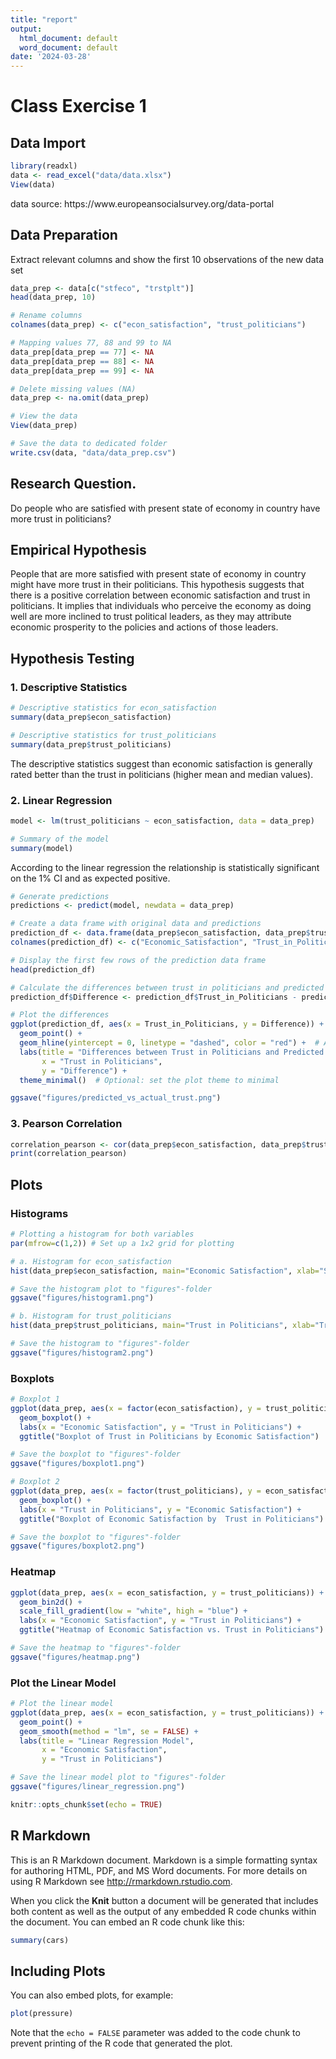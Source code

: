 ```yaml
---
title: "report"
output:
  html_document: default
  word_document: default
date: '2024-03-28'
---
```



# Class Exercise 1


## Data Import

```r
library(readxl)
data <- read_excel("data/data.xlsx")
View(data)
```
data source: https://www.europeansocialsurvey.org/data-portal


## Data Preparation

Extract relevant columns and show the first 10 observations of the new data set

```r
data_prep <- data[c("stfeco", "trstplt")]
head(data_prep, 10)
```


```r
# Rename columns
colnames(data_prep) <- c("econ_satisfaction", "trust_politicians")

# Mapping values 77, 88 and 99 to NA
data_prep[data_prep == 77] <- NA
data_prep[data_prep == 88] <- NA
data_prep[data_prep == 99] <- NA

# Delete missing values (NA)
data_prep <- na.omit(data_prep)

# View the data
View(data_prep)

# Save the data to dedicated folder
write.csv(data, "data/data_prep.csv")
```


## Research Question.

Do people who are satisfied with present state of economy in country have more trust in politicians?


## Empirical Hypothesis

People that are more satisfied with present state of economy in country might have more trust in their politicians. This hypothesis suggests that there is a positive correlation between economic satisfaction and trust in politicians. It implies that individuals who perceive the economy as doing well are more inclined to trust political leaders, as they may attribute economic prosperity to the policies and actions of those leaders.


## Hypothesis Testing

### 1. Descriptive Statistics

```r
# Descriptive statistics for econ_satisfaction
summary(data_prep$econ_satisfaction)

# Descriptive statistics for trust_politicians
summary(data_prep$trust_politicians)
```
The descriptive statistics suggest than economic satisfaction is generally rated better than the trust in politicians (higher mean and median values).


### 2. Linear Regression

```r
model <- lm(trust_politicians ~ econ_satisfaction, data = data_prep)

# Summary of the model
summary(model)
```
According to the linear regression the relationship is statistically significant on the 1% CI and as expected positive.

```r
# Generate predictions
predictions <- predict(model, newdata = data_prep)

# Create a data frame with original data and predictions
prediction_df <- data.frame(data_prep$econ_satisfaction, data_prep$trust_politicians, predictions)
colnames(prediction_df) <- c("Economic_Satisfaction", "Trust_in_Politicians", "Predicted_Trust")

# Display the first few rows of the prediction data frame
head(prediction_df)

# Calculate the differences between trust in politicians and predicted trust
prediction_df$Difference <- prediction_df$Trust_in_Politicians - prediction_df$Predicted_Trust

# Plot the differences
ggplot(prediction_df, aes(x = Trust_in_Politicians, y = Difference)) +
  geom_point() +
  geom_hline(yintercept = 0, linetype = "dashed", color = "red") +  # Add a dashed line at y = 0
  labs(title = "Differences between Trust in Politicians and Predicted Trust",
       x = "Trust in Politicians",
       y = "Difference") +
  theme_minimal()  # Optional: set the plot theme to minimal

ggsave("figures/predicted_vs_actual_trust.png")
```


### 3. Pearson Correlation

```r
correlation_pearson <- cor(data_prep$econ_satisfaction, data_prep$trust_politicians, method = "pearson")
print(correlation_pearson)
```


## Plots

### Histograms

```r
# Plotting a histogram for both variables
par(mfrow=c(1,2)) # Set up a 1x2 grid for plotting

# a. Histogram for econ_satisfaction
hist(data_prep$econ_satisfaction, main="Economic Satisfaction", xlab="Satisfaction", ylab="Frequency", col="skyblue")

# Save the histogram plot to "figures"-folder
ggsave("figures/histogram1.png")

# b. Histogram for trust_politicians
hist(data_prep$trust_politicians, main="Trust in Politicians", xlab="Trust Level", ylab="Frequency", col="lightgreen")

# Save the histogram to "figures"-folder
ggsave("figures/histogram2.png")
```


### Boxplots

```r
# Boxplot 1
ggplot(data_prep, aes(x = factor(econ_satisfaction), y = trust_politicians)) +
  geom_boxplot() +
  labs(x = "Economic Satisfaction", y = "Trust in Politicians") +
  ggtitle("Boxplot of Trust in Politicians by Economic Satisfaction")

# Save the boxplot to "figures"-folder
ggsave("figures/boxplot1.png")

# Boxplot 2
ggplot(data_prep, aes(x = factor(trust_politicians), y = econ_satisfaction)) +
  geom_boxplot() +
  labs(x = "Trust in Politicians", y = "Economic Satisfaction") +
  ggtitle("Boxplot of Economic Satisfaction by  Trust in Politicians")

# Save the boxplot to "figures"-folder
ggsave("figures/boxplot2.png")
```


### Heatmap

```r
ggplot(data_prep, aes(x = econ_satisfaction, y = trust_politicians)) +
  geom_bin2d() +
  scale_fill_gradient(low = "white", high = "blue") +
  labs(x = "Economic Satisfaction", y = "Trust in Politicians") +
  ggtitle("Heatmap of Economic Satisfaction vs. Trust in Politicians")

# Save the heatmap to "figures"-folder
ggsave("figures/heatmap.png")
```


### Plot the Linear Model

```r
# Plot the linear model
ggplot(data_prep, aes(x = econ_satisfaction, y = trust_politicians)) +
  geom_point() +
  geom_smooth(method = "lm", se = FALSE) +
  labs(title = "Linear Regression Model",
       x = "Economic Satisfaction",
       y = "Trust in Politicians")

# Save the linear model plot to "figures"-folder
ggsave("figures/linear_regression.png")
```



  




```r
knitr::opts_chunk$set(echo = TRUE)
```

## R Markdown

This is an R Markdown document. Markdown is a simple formatting syntax for authoring HTML, PDF, and MS Word documents. For more details on using R Markdown see <http://rmarkdown.rstudio.com>.

When you click the **Knit** button a document will be generated that includes both content as well as the output of any embedded R code chunks within the document. You can embed an R code chunk like this:

```r
summary(cars)
```

## Including Plots

You can also embed plots, for example:

```r
plot(pressure)
```

Note that the `echo = FALSE` parameter was added to the code chunk to prevent printing of the R code that generated the plot.
